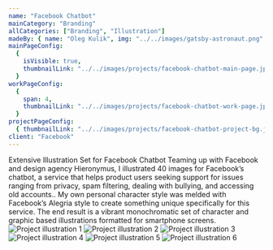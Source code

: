 ```yaml
---
name: "Facebook Chatbot"
mainCategory: "Branding"
allCategories: ["Branding", "Illustration"]
madeBy: { name: "Oleg Kulik", img: "../../images/gatsby-astronaut.png" }
mainPageConfig:
  {
    isVisible: true,
    thumbnailLink: "../../images/projects/facebook-chatbot-main-page.jpg",
  }
workPageConfig:
  {
    span: 4,
    thumbnailLink: "../../images/projects/facebook-chatbot-work-page.jpg",
  }
projectPageConfig:
  { thumbnailLink: "../../images/projects/facebook-chatbot-project-bg.jpg" }
client: "Facebook"
---
```


<Section
  first
  last
  sectionName="Project Description"
  clientName="Medigate Healthcare"
>
  <Grid container>
    <Grid item xs={12} sm={6} style={{ position: "relative" }}>
      <ProjectDesc
        features={["PRODUCT BRANDING", "PACKAGING DESIGN", "LOGO DESIGN"]}
      >
        Extensive Illustration Set for Facebook Chatbot
      </ProjectDesc>
    </Grid>
    <Grid item xs={12} sm={6}>
      <Paragraph title="challenge" noMarginBottom>
        Teaming up with Facebook and design agency Hieronymus, I illustrated 40
        images for Facebook’s chatbot, a service that helps product users
        seeking support for issues ranging from privacy, spam filtering, dealing
        with bullying, and accessing old accounts.. My own personal character
        style was melded with Facebook’s Alegria style to create something
        unique specifically for this service. The end result is a vibrant
        monochromatic set of character and graphic based illustrations formatted
        for smartphone screens.
      </Paragraph>
    </Grid>
  </Grid>
  <Margin bxs={160} bsm={160} />
  <Grid container spacing={4}>
    <Grid item xs={12}>
      <Image
        src="facebook-chatbot-project-section-1-grid-1.jpg"
        alt="Project illustration 1"
      />
    </Grid>
    <Grid item xs={12}>
      <Image
        src="facebook-chatbot-project-section-1-grid-2.jpg"
        alt="Project illustration 2"
      />
    </Grid>
    <Grid item xs={12}>
      <Image
        src="facebook-chatbot-project-section-1-grid-3.jpg"
        alt="Project illustration 3"
      />
    </Grid>
    <Grid item xs={12}>
      <Image
        src="facebook-chatbot-project-section-1-grid-4.jpg"
        alt="Project illustration 4"
      />
    </Grid>
    <Grid item xs={12}>
      <Image
        src="facebook-chatbot-project-section-1-grid-5.jpg"
        alt="Project illustration 5"
      />
    </Grid>
    <Grid item xs={12}>
      <Image
        src="facebook-chatbot-project-section-1-grid-6.jpg"
        alt="Project illustration 6"
      />
    </Grid>
  </Grid>
</Section>
